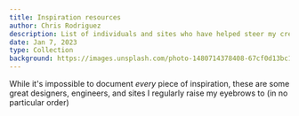 ```yaml
---
title: Inspiration resources
author: Chris Rodriguez
description: List of individuals and sites who have helped steer my creativity
date: Jan 7, 2023
type: Collection
background: https://images.unsplash.com/photo-1480714378408-67cf0d13bc1b
---
```


While it's impossible to document *every* piece of inspiration, these are some great designers, engineers, and sites I regularly raise my eyebrows to (in no particular order)

<ListItem 
    href='https://godly.website/'
    pic='people/godly.jpeg'
    alt='godly website profile picture'
    title='Godly'
    description='A resource to see websites with great design'
/>

<ListItem 
    href='https://twitter.com/raunofreiberg'
    pic='people/rauno.jpeg'
    alt='Rauno Freiberg profile picture'
    title='Rauno Freiberg'
    description='Design engineer at Vercel'
/>

<ListItem 
    href='https://twitter.com/emilkowalski_/'
    pic='people/emil.png'
    alt='Emil Kowalski profile picture'
    title='Emil Kowalski'
    description='Engineer at Vercel'
/>

<ListItem 
    href='https://awwwards.com/'
    pic='people/awwwards.png'
    alt='Awwwards profile picture'
    title='Awwwards'
    description='Featuring mostly extremely creative websites that have intense art direction'
/>

<ListItem 
    href='https://frostin.dev/'
    pic='people/austin.jpeg'
    alt='Austin Malerba profile picture'
    title='Austin Malerba'
    description='High level engineer who creates some incredible prototypes'
/>

<ListItem 
    href='https://twitter.com/laurentdelrey'
    pic='people/laurent.png'
    alt='Laurent (@laurentdelrey) profile picture'
    title='@Laurent (@laurentdelrey)'
    description='Designer at Snap'
/>

<ListItem 
    href='https://twitter.com/jamesm'
    pic='people/james.jpeg'
    alt='Austin Malerba profile picture'
    title='James (@jamesm)'
    description='Designer at Tailwind'
/>

<ListItem 
    href='https://twitter.com/jamesvclements'
    pic='people/jamesc.jpeg'
    alt='James Clements profile picture'
    title='James Clements'
    description='Solo design engineer always making some cool stuff'
/>

<ListItem 
    href='https://twitter.com/samselikoff'
    pic='people/sam.jpeg'
    alt='Sam Selikoff profile picture'
    title='Sam Selikoff'
    description='Engineer who posts tutorials about frontend development'
/>

<ListItem 
    href='https://twitter.com/brian_lovin'
    pic='people/brian.jpeg'
    alt='Brian Lovin profile picture'
    title='Brian Lovin'
    description='Designer prev at GitHub, built an incredible site that features tons of resources'
/>